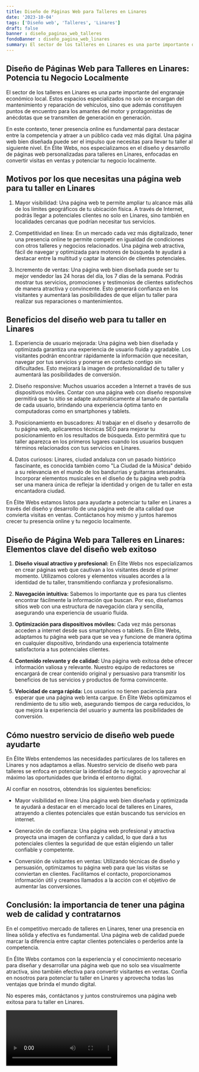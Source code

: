 ```yaml
---
title: Diseño de Páginas Web para Talleres en Linares
date: '2023-10-04'
tags: ['Diseño web', 'Talleres', 'Linares']
draft: false
banner : diseño_paginas_web_talleres
fondoBanner : diseño_pagina_web_linares
summary: El sector de los talleres en Linares es una parte importante del engranaje económico local. Estos espacios especializados no solo se encargan del mantenimiento y reparación de vehículos, sino que además constituyen puntos de encuentro para los amantes del motor y protagonistas de anécdotas que se transmiten de generación en generación.
---
```


## Diseño de Páginas Web para Talleres en Linares: Potencia tu Negocio Localmente

El sector de los talleres en Linares es una parte importante del engranaje económico local. Estos espacios especializados no solo se encargan del mantenimiento y reparación de vehículos, sino que además constituyen puntos de encuentro para los amantes del motor y protagonistas de anécdotas que se transmiten de generación en generación.

En este contexto, tener presencia online es fundamental para destacar entre la competencia y atraer a un público cada vez más digital. Una página web bien diseñada puede ser el impulso que necesitas para llevar tu taller al siguiente nivel. En Élite Webs, nos especializamos en el diseño y desarrollo de páginas web personalizadas para talleres en Linares, enfocadas en convertir visitas en ventas y potenciar tu negocio localmente.

## Motivos por los que necesitas una página web para tu taller en Linares

1. Mayor visibilidad: Una página web te permite ampliar tu alcance más allá de los límites geográficos de tu ubicación física. A través de Internet, podrás llegar a potenciales clientes no solo en Linares, sino también en localidades cercanas que podrían necesitar tus servicios.

2. Competitividad en línea: En un mercado cada vez más digitalizado, tener una presencia online te permite competir en igualdad de condiciones con otros talleres y negocios relacionados. Una página web atractiva, fácil de navegar y optimizada para motores de búsqueda te ayudará a destacar entre la multitud y captar la atención de clientes potenciales.

3. Incremento de ventas: Una página web bien diseñada puede ser tu mejor vendedor las 24 horas del día, los 7 días de la semana. Podrás mostrar tus servicios, promociones y testimonios de clientes satisfechos de manera atractiva y convincente. Esto generará confianza en los visitantes y aumentará las posibilidades de que elijan tu taller para realizar sus reparaciones o mantenimientos.

## Beneficios del diseño web para tu taller en Linares

1. Experiencia de usuario mejorada: Una página web bien diseñada y optimizada garantiza una experiencia de usuario fluida y agradable. Los visitantes podrán encontrar rápidamente la información que necesitan, navegar por tus servicios y ponerse en contacto contigo sin dificultades. Esto mejorará la imagen de profesionalidad de tu taller y aumentará las posibilidades de conversión.

2. Diseño responsive: Muchos usuarios acceden a Internet a través de sus dispositivos móviles. Contar con una página web con diseño responsive permitirá que tu sitio se adapte automáticamente al tamaño de pantalla de cada usuario, brindando una experiencia óptima tanto en computadoras como en smartphones y tablets.

3. Posicionamiento en buscadores: Al trabajar en el diseño y desarrollo de tu página web, aplicaremos técnicas SEO para mejorar tu posicionamiento en los resultados de búsqueda. Esto permitirá que tu taller aparezca en los primeros lugares cuando los usuarios busquen términos relacionados con tus servicios en Linares.

4. Datos curiosos: Linares, ciudad andaluza con un pasado histórico fascinante, es conocida también como "La Ciudad de la Música" debido a su relevancia en el mundo de los bandurrias y guitarras artesanales. Incorporar elementos musicales en el diseño de tu página web podría ser una manera única de reflejar la identidad y origen de tu taller en esta encantadora ciudad.

En Élite Webs estamos listos para ayudarte a potenciar tu taller en Linares a través del diseño y desarrollo de una página web de alta calidad que convierta visitas en ventas. Contáctanos hoy mismo y juntos haremos crecer tu presencia online y tu negocio localmente.

<GifSeo />

<Cta />

## Diseño de Página Web para Talleres en Linares: Elementos clave del diseño web exitoso

1. **Diseño visual atractivo y profesional:** En Élite Webs nos especializamos en crear páginas web que cautivan a los visitantes desde el primer momento. Utilizamos colores y elementos visuales acordes a la identidad de tu taller, transmitiendo confianza y profesionalismo.

2. **Navegación intuitiva:** Sabemos lo importante que es para tus clientes encontrar fácilmente la información que buscan. Por eso, diseñamos sitios web con una estructura de navegación clara y sencilla, asegurando una experiencia de usuario fluida.

3. **Optimización para dispositivos móviles:** Cada vez más personas acceden a internet desde sus smartphones o tablets. En Élite Webs, adaptamos tu página web para que se vea y funcione de manera óptima en cualquier dispositivo, brindando una experiencia totalmente satisfactoria a tus potenciales clientes.

4. **Contenido relevante y de calidad:** Una página web exitosa debe ofrecer información valiosa y relevante. Nuestro equipo de redactores se encargará de crear contenido original y persuasivo para transmitir los beneficios de tus servicios y productos de forma convincente.

5. **Velocidad de carga rápida:** Los usuarios no tienen paciencia para esperar que una página web lenta cargue. En Élite Webs optimizamos el rendimiento de tu sitio web, asegurando tiempos de carga reducidos, lo que mejora la experiencia del usuario y aumenta las posibilidades de conversión.

## Cómo nuestro servicio de diseño web puede ayudarte

En Élite Webs entendemos las necesidades particulares de los talleres en Linares y nos adaptamos a ellas. Nuestro servicio de diseño web para talleres se enfoca en potenciar la identidad de tu negocio y aprovechar al máximo las oportunidades que brinda el entorno digital.

Al confiar en nosotros, obtendrás los siguientes beneficios:

- Mayor visibilidad en línea: Una página web bien diseñada y optimizada te ayudará a destacar en el mercado local de talleres en Linares, atrayendo a clientes potenciales que están buscando tus servicios en internet.

- Generación de confianza: Una página web profesional y atractiva proyecta una imagen de confianza y calidad, lo que dará a tus potenciales clientes la seguridad de que están eligiendo un taller confiable y competente.

- Conversión de visitantes en ventas: Utilizando técnicas de diseño y persuasión, optimizamos tu página web para que las visitas se conviertan en clientes. Facilitamos el contacto, proporcionamos información útil y creamos llamados a la acción con el objetivo de aumentar las conversiones.

## Conclusión: la importancia de tener una página web de calidad y contratarnos

En el competitivo mercado de talleres en Linares, tener una presencia en línea sólida y efectiva es fundamental. Una página web de calidad puede marcar la diferencia entre captar clientes potenciales o perderlos ante la competencia.

En Élite Webs contamos con la experiencia y el conocimiento necesario para diseñar y desarrollar una página web que no solo sea visualmente atractiva, sino también efectiva para convertir visitantes en ventas. Confía en nosotros para potenciar tu taller en Linares y aprovecha todas las ventajas que brinda el mundo digital.

No esperes más, contáctanos y juntos construiremos una página web exitosa para tu taller en Linares.

<Video />

<CtaBot job='Talleres' city='Linares'/>

<Gmaps query='Linares+españa+maps' />